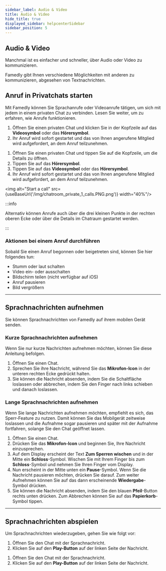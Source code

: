```yaml
---
sidebar_label: Audio & Video
title: Audio & Video
hide_title: true
displayed_sidebar: helpcenterSidebar
sidebar_position: 5
---
```



<div class="hero hero--primary">
  <div class="container">
    <h2 class="hero__title">Audio & Video</h2>
    <p class="hero__subtitle">Manchmal ist es einfacher und schneller, über Audio oder Video zu kommunizieren.</p>
    <p>Famedly gibt Ihnen verschiedene Möglichkeiten mit anderen zu kommunizieren, abgesehen von Textnachrichten.</p>
  </div>
</div>

## Anruf in Privatchats starten

Mit Famedly können Sie Sprachanrufe oder Videoanrufe tätigen, um sich mit jedem in einem privaten Chat zu verbinden. Lesen Sie weiter, um zu erfahren, wie Anrufe funktionieren. 

<Tabs>
  <TabItem value="desktop" label="Desktop" default>
  <ol>
    <li>Öffnen Sie einen privaten Chat und klicken Sie in der Kopfzeile auf das <b>Videosymbol</b> oder das <b>Hörersymbol</b>.</li>
    <li>Ihr Anruf wird sofort gestartet und das von Ihnen angerufene Mitglied wird aufgefordert, an dem Anruf teilzunehmen.</li>
  </ol>
  </TabItem>
  <TabItem value="mobil" label="Mobil">
  <ol>
    <li>Öffnen Sie einen privaten Chat und tippen Sie auf die Kopfzeile, um die Details zu öffnen.</li>
    <li>Tippen Sie auf das <b>Hörersymbol</b>.</li>
    <li>Tippen Sie auf das <b>Videosymbol</b> oder das <b>Hörersymbol</b>.</li>
    <li>Ihr Anruf wird sofort gestartet und das von Ihnen angerufene Mitglied wird aufgefordert, an dem Anruf teilzunehmen.</li>
  </ol>
  </TabItem>
</Tabs>

<img alt="Start a call" src={useBaseUrl('/img/chatroom_private_1_calls.PNG.png')} width="40%"/>

:::info

Alternativ können Anrufe auch über die drei kleinen Punkte in der rechten oberen Ecke oder über die Details im Chatraum gestartet werden.

:::

### Aktionen bei einem Anruf durchführen

Sobald Sie einen Anruf begonnen oder beigetreten sind, können Sie hier folgendes tun:

- Stumm oder laut schalten
- Video ein- oder ausschalten
- Bildschirm teilen (nicht verfügbar auf iOS)
- Anruf pausieren
- Bild vergrößern

* * *

## Sprachnachrichten aufnehmen

Sie können Sprachnachrichten von Famedly auf ihrem mobilen Gerät senden.

### Kurze Sprachnachrichten aufnehmen

Wenn Sie nur kurze Nachrichten aufnehmen möchten, können Sie diese Anleitung befolgen.

<Tabs>
  <TabItem value="mobil" label="Mobil">
  <ol>
    <li>Öffnen Sie einen Chat.</li>
    <li>Sprechen Sie ihre Nachricht, während Sie das <b>Mikrofon-Icon</b> in der unteren rechten Ecke gedrückt halten.</li>
    <li>Sie können die Nachricht absenden, indem Sie die Schaltfläche loslassen oder abbrechen, indem Sie den Finger nach links schieben und danach loslassen.</li>
  </ol>
  </TabItem>
</Tabs>

### Lange Sprachnachrichten aufnehmen

Wenn Sie lange Nachrichten aufnehmen möchten, empfiehlt es sich, das Sperr-Feature zu nutzen. Damit können Sie das Mobilgerät zeitweise loslassen und die Aufnahme sogar pausieren und später mit der Aufnahme fortfahren, solange Sie den Chat geöffnet lassen.

<Tabs>
  <TabItem value="mobil" label="Mobil">
  <ol>
    <li>Öffnen Sie einen Chat.</li>
    <li>Drücken Sie das <b>Mikrofon-Icon</b> und beginnen Sie, Ihre Nachricht einzusprechen.</li>
    <li>Auf dem Display erscheint der Text <b>Zum Sperren wischen</b> und in der Mitte ein <b>Schloss</b>-Symbol. Wischen Sie mit Ihrem Finger bis zum <b>Schloss</b>-Symbol und nehmen Sie Ihren Finger vom Display.</li>
    <li>Nun erscheint in der Mitte unten ein <b>Pause</b>-Symbol. Wenn Sie die Nachricht pausieren möchten, drücken Sie darauf. Zum weiter Aufnehmen können Sie auf das dann erscheinende <b>Wiedergabe</b>-Symbol drücken.</li>
    <li>Sie können die Nachricht absenden, indem Sie den blauen <b>Pfeil</b>-Button rechts unten drücken. Zum Abbrechen können Sie auf das <b>Papierkorb</b>-Symbol tippen.</li>
  </ol>
  </TabItem>
</Tabs>

* * *

## Sprachnachrichten abspielen

Um Sprachnachrichten wiederzugeben, gehen Sie wie folgt vor:

<Tabs>
  <TabItem value="desktop" label="Desktop" default>
  <ol>
    <li>Öffnen Sie den Chat mit der Sprachnachricht.</li>
    <li>Klicken Sie auf den <b>Play-Button</b> auf der linken Seite der Nachricht.</li>
  </ol>
  </TabItem>
  <TabItem value="mobil" label="Mobil">
  <ol>
    <li>Öffnen Sie den Chat mit der Sprachnachricht.</li>
    <li>Klicken Sie auf den <b>Play-Button</b> auf der linken Seite der Nachricht.</li>
  </ol>
  </TabItem>
</Tabs>
